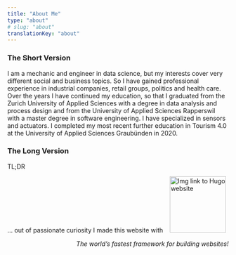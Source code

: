 ```yaml
---
title: "About Me"
type: "about"
# slug: "about"
translationKey: "about"
---
```



### The Short Version

I am a mechanic and engineer in data science, but my interests cover very different social and business topics. So I have gained professional experience in industrial companies, retail groups, politics and health care. Over the years I have continued my education, so that I graduated from the Zurich University of Applied Sciences with a degree in data analysis and process design and from the University of Applied Sciences Rapperswil with a master degree in software engineering. I have specialized in sensors and actuators. I completed my most recent further education in Tourism 4.0 at the University of Applied Sciences Graubünden in 2020.

### The Long Version

TL;DR

<div>
 <p>... out of passionate curiosity I made this website with &nbsp;&nbsp;
 <a href="https://gohugo.io/"> 
   <img src="/images/hugo-logo-wide.svg" type="image/svg+xml" width="128" alt="Img link to Hugo website"> 
 </a> </p>
 
 <p style="text-align:right;"><em>The world’s fastest framework for building websites!</em></p>
</div>

